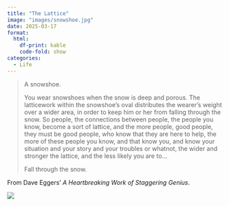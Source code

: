 ```yaml
---
title: "The Lattice"
image: "images/snowshoe.jpg"
date: 2025-03-17
format:
  html:
    df-print: kable
    code-fold: show
categories:
  - Life
---
```


> A snowshoe.
> 
> You wear snowshoes when the snow is deep and porous. The latticework within the snowshoe's oval distributes the wearer's weight over a wider area, in order to keep him or her from falling through the snow. So people, the connections between people, the people you know, become a sort of lattice, and the more people, good people, they must be good people, who know that they are here to help, the more of these people you know, and that know you, and know your situation and your story and your troubles or whatnot, the wider and stronger the lattice, and the less likely you are to...
> 
> Fall through the snow.

From Dave Eggers' *A Heartbreaking Work of Staggering Genius*.

![](images/snowshoe.jpg){fig-align="center"}

